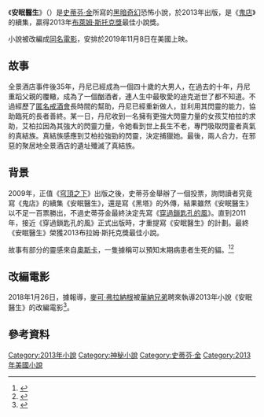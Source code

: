 {{noteTA
|1=zh-hk:閃靈;zh-tw:閃靈;zh-cn:闪灵;
}}
{{Infobox book | <!-- See Wikipedia:WikiProject_Novels or Wikipedia:WikiProject_Books -->
| name         =  安眠醫生<br />''Doctor Sleep''
| title_orig   =
| translator   =
| image        = Doctor Sleep.jpg
| image_size =
| caption      = 第一版封面
| author       =  [[史蒂芬·金|史蒂芬·金]]
| cover_artist =
| country      =  [[美國|美國]]
| language     =  [[英語|英語]]
| series       =
| genre        =  [[恐怖小說|恐怖小說]]
| publisher    =  [[斯克里布納之子公司|斯克里布納之子公司]]
| release_date =  2013年9月24日
| media_type   = 
| pages        = 531頁
| isbn         = 
| preceded_by  =  《[[闪灵_(小说)|鬼店]]》
| followed_by  =
}}
《'''安眠醫生'''》（{{lang-en|''Doctor Sleep''}}）是[[史蒂芬·金|史蒂芬·金]]所寫的[[黑暗奇幻|黑暗奇幻]]恐怖小說，於2013年出版，是《[[闪灵_(小说)|鬼店]]》的續集，贏得2013年[[布萊姆·斯托克獎|布萊姆·斯托克獎]]最佳小說獎。

小說被改編成[[安眠醫生_(電影)|同名電影]]，安排於2019年11月8日在美國上映。

== 故事 ==
全景酒店事件後35年，丹尼已經成為一個四十歲的大男人，在過去的十年，丹尼重蹈父親的覆轍，成為了一個酗酒者，連人生中最敬愛的迪克逝世了都不知道。不過經歷了[[匿名戒酒會|匿名戒酒會]]長時間的幫助，丹尼已經重新做人，並利用其閃靈的能力，協助臨死的長者善終。某一日，丹尼收到一名擁有更強大閃靈力量的女孩艾柏拉的求助，艾柏拉因為其強大的閃靈力量，令她看到世上長生不老，專門吸取閃靈者真氣的真結族。真結族感應到艾柏拉強勁的閃靈，決定捕獵她。最後，兩人合力，在邪惡的聚居地全景酒店的遺址殲滅了真結族。

== 背景 ==
2009年，正值《[[穹頂之下_(小說)|穹頂之下]]》出版之後，史蒂芬金舉辦了一個投票，詢問讀者究竟寫《鬼店》的續集《安眠醫生》，還是寫《黑塔》的外傳，結果雖然《安眠醫生》以不足一百票勝出，不過史蒂芬金最終決定先寫《[[黑塔：穿過鎖匙孔的風|穿過鎖匙孔的風]]》。直到2011年，接近《穿過鎖匙孔的風》正式出版時，才重提寫《安眠醫生》的計劃。最終《安眠醫生》榮獲2013布拉姆·斯托克獎最佳小說。

故事有部分的靈感來自[[奧斯卡_(治療貓)|奧斯卡]]，一隻據稱可以預知末期病患者生死的貓。<ref>{{cite news |language = en |author = Anthony Breznican |url = http://www.ew.com/article/2013/02/01/stephen-king-the-shining-doctor-sleep-preview |title = Stephen King unearths origin of 'The Shining' sequel 'Doctor Sleep' -- EXCLUSIVE |publisher = Entertainment Weekly |date = 2013-02-01 |accessdate = 2016-03-01 |archive-date = 2020-12-23 |archive-url = https://web.archive.org/web/20201223101914/https://ew.com/article/2013/02/01/stephen-king-the-shining-doctor-sleep-preview/ |dead-url = no }}</ref><ref>{{cite news |language = en |author = Alice Vincent |url = http://www.telegraph.co.uk/culture/books/booknews/9943326/Stephen-Kings-new-novel-Doctor-Sleep-first-look.html |title = Stephen King's new novel Doctor Sleep - first look |publisher = The Telegraph |date = 2013-03-21 |accessdate = 2016-03-01 |archive-date = 2020-11-11 |archive-url = https://web.archive.org/web/20201111222610/http://www.telegraph.co.uk/culture/books/booknews/9943326/Stephen-Kings-new-novel-Doctor-Sleep-first-look.html |dead-url = no }}</ref>

== 改編電影 ==
{{main|安眠醫生 (電影)}}
2018年1月26日，據報導，[[麥可·弗拉納根|麥可·弗拉納根]]被[[華納兄弟|華納兄弟]]聘來執導2013年小說《安眠醫生》的改編電影<ref name="Doctor_Sleep">{{cite news|title=Flanagan is known for the Stephen King adaptation 'Gerald's Game.'|url=https://www.hollywoodreporter.com/heat-vision/shining-sequel-doctor-sleep-sets-mike-flanagan-as-director-1078707|website=The Hollywood Reporter|date=2018-01-26|accessdate=2018-01-27|archive-date=2018-01-26|archive-url=https://web.archive.org/web/20180126212136/https://www.hollywoodreporter.com/heat-vision/shining-sequel-doctor-sleep-sets-mike-flanagan-as-director-1078707|dead-url=no}}</ref>。

== 參考資料 ==
{{Reflist}}

{{鬼店}}
{{史蒂芬·金}}
{{DEFAULTSORT:Doctor Sleep}}
[[Category:2013年小說|Category:2013年小說]]
[[Category:神秘小說|Category:神秘小說]]
[[Category:史蒂芬·金|Category:史蒂芬·金]]
[[Category:2013年美國小說|Category:2013年美國小說]]